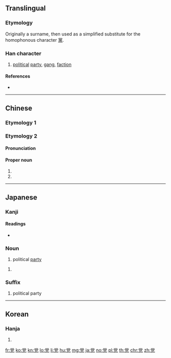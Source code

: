 {{also|黨}}
==Translingual==

===Etymology===
{{Han compound|尚|儿|c1=p|c2=s|t2=person|ls=psc}}

{{Han simp|黨|f=黑|t=儿}}

Originally a surname, then used as a simplified substitute for the homophonous character [[黨]].

===Han character===
{{Han char|rn=10|rad=儿|as=08|sn=10|four=90216|canj=FBRHU|ids=⿳⺍冖兄}}

# [[political]] [[party]], [[gang]], [[faction]]

====References====
* {{Han ref|kx=0125.180|dkj=01381|dj=0265.230|hdz=10273.110|uh=515A|ud=20826|bh=D0DE|bd=53470}}

----

==Chinese==
===Etymology 1===
{{zh-see|黨}}

===Etymology 2===
{{zh-forms}}

====Pronunciation====
{{zh-pron
|m=dǎng
|c=dong2
|mn=tóng
|cat=pn
}}

====Proper noun====
{{zh-proper noun}}

# {{surname|lang=zh}}
# {{zh-only used in|党項/党项}}

----

==Japanese==

===Kanji===
{{ja-kanji|grade=6|rs=儿08|style=s|kyu=黨}}

====Readings====
{{ja-kanjitab|とう|yomi=o}}
* {{ja-readings|goon=[[とう]] (tō)|kanon=[[とう]] (tō)|kun=[[なかま]] (nakama), [[むら]] (mura)}}

===Noun===
{{ja-noun|とう|kyu=黨}}

# political [[party]]

{{ja-noun|たむら}}

# {{alternative form of|屯|lang=ja}}

===Suffix===
{{ja-pos|suffix|とう|kyu=黨}}

# political party

----

==Korean==

===Hanja===
{{ko-hanja|hangeul=당|rv=dang|mr=tang}}

# {{defn|lang=ko|sort=儿08}}

[[fr:党]]
[[ko:党]]
[[kn:党]]
[[lo:党]]
[[li:党]]
[[hu:党]]
[[mg:党]]
[[ja:党]]
[[no:党]]
[[pl:党]]
[[th:党]]
[[chr:党]]
[[zh:党]]